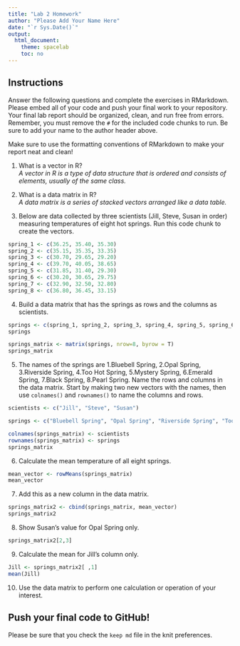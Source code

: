 ```yaml
---
title: "Lab 2 Homework"
author: "Please Add Your Name Here"
date: "`r Sys.Date()`"
output:
  html_document:
    theme: spacelab
    toc: no
---
```


## Instructions
Answer the following questions and complete the exercises in RMarkdown. Please embed all of your code and push your final work to your repository. Your final lab report should be organized, clean, and run free from errors. Remember, you must remove the `#` for the included code chunks to run. Be sure to add your name to the author header above.  

Make sure to use the formatting conventions of RMarkdown to make your report neat and clean!  

1. What is a vector in R?  
_A vector in R is a type of data structure that is ordered and consists of elements, usually of the same class._  

2. What is a data matrix in R?  
_A data matrix is a series of stacked vectors arranged like a data table._  

3. Below are data collected by three scientists (Jill, Steve, Susan in order) measuring temperatures of eight hot springs. Run this code chunk to create the vectors.  
```r
spring_1 <- c(36.25, 35.40, 35.30)
spring_2 <- c(35.15, 35.35, 33.35)
spring_3 <- c(30.70, 29.65, 29.20)
spring_4 <- c(39.70, 40.05, 38.65)
spring_5 <- c(31.85, 31.40, 29.30)
spring_6 <- c(30.20, 30.65, 29.75)
spring_7 <- c(32.90, 32.50, 32.80)
spring_8 <- c(36.80, 36.45, 33.15)
```

4. Build a data matrix that has the springs as rows and the columns as scientists.  
```r
springs <- c(spring_1, spring_2, spring_3, spring_4, spring_5, spring_6, spring_7, spring_8)
springs
```

```r
springs_matrix <- matrix(springs, nrow=8, byrow = T)
springs_matrix
```

5. The names of the springs are 1.Bluebell Spring, 2.Opal Spring, 3.Riverside Spring, 4.Too Hot Spring, 5.Mystery Spring, 6.Emerald Spring, 7.Black Spring, 8.Pearl Spring. Name the rows and columns in the data matrix. Start by making two new vectors with the names, then use `colnames()` and `rownames()` to name the columns and rows.
```r
scientists <- c("Jill", "Steve", "Susan")
```

```r
springs <- c("Bluebell Spring", "Opal Spring", "Riverside Spring", "Too Hot Spring", "Mystery Spring", "Emerald Spring", "Black Spring", "Pearl Spring")
```

```r
colnames(springs_matrix) <- scientists
rownames(springs_matrix) <- springs
springs_matrix
```

6. Calculate the mean temperature of all eight springs.
```r
mean_vector <- rowMeans(springs_matrix)
mean_vector
```

7. Add this as a new column in the data matrix.  
```r
springs_matrix2 <- cbind(springs_matrix, mean_vector)
springs_matrix2
```

8. Show Susan's value for Opal Spring only.
```r
springs_matrix2[2,3]
```

9. Calculate the mean for Jill's column only.  
```r
Jill <- springs_matrix2[ ,1]
mean(Jill)
```

10. Use the data matrix to perform one calculation or operation of your interest.

## Push your final code to GitHub!
Please be sure that you check the `keep md` file in the knit preferences.  